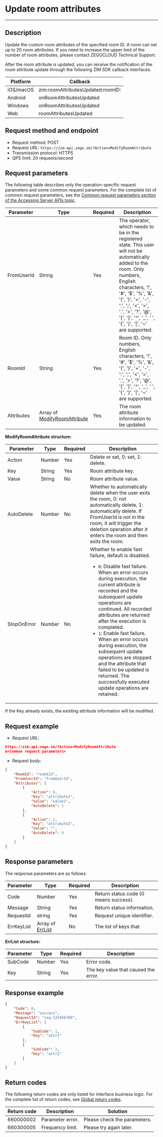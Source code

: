 # Update room attributes
---

## Description

Update the custom room attributes of the specified room ID. A room can set up to 20 room attributes. If you need to increase the upper limit of the number of room attributes, please contact  ZEGOCLOUD Technical Support.

After the room attribute is updated, you can receive the notification of the room attribute update through the following ZIM SDK callback interfaces.

| Platform  | Callback                          |
| --------- | --------------------------------- |
| iOS/macOS | zim:roomAttributesUpdated:roomID: |
| Android   | onRoomAttributesUpdated            |
| Windows   | onRoomAttributesUpdated            |
| Web       | roomAttributesUpdated              |


## Request method and endpoint

- Request method: POST
- Request URL: `https://zim-api.zego.im/?Action=ModifyRoomAttribute`
- Transmission protocol: HTTPS
- QPS limit: 20 requests/second


## Request parameters

The following table describes only the operation-specific request parameters and some common request parameters. For the complete list of common request parameters, see the [Common request parameters section of the Accessing Server APIs topic](../Accessing%20Server%20APIs.mdx#common-parameters).

| Parameter        | Type                              | Required | Description                     |
| ---------------- | --------------------------------- | -------- | ------------------------ |
| FromUserId       | String                            | Yes      | The operator, which needs to be in the registered state. This user will not be automatically added to the room. Only numbers, English characters, '!', '#', '$', '%', '&', '(', ')', '+', '-', ':', ';', '\<', '=', '.', '>', '?', '@', '[', ']', '^', '_', ' ', '{', '}', '\|', '~' are supported. |
| RoomId           | String                            | Yes      | Room ID. Only numbers, English characters, '!', '#', '$', '%', '&', '(', ')', '+', '-', ':', ';', '\<', '=', '.', '>', '?', '@', '[', ']', '^', '_', ' ', '{', '}', '\|', '~' are supported.                   |
| Attributes       | Array of [ModifyRoomAttribute](#ModifyRoomAttribute) | Yes      | The room attribute information to be updated.         |


<a id="ModifyRoomAttribute"></a>
**ModifyRoomAttribute structure:**

| Parameter | Type   | Required | Description                                                                                                    |
| --------- | ------- | -------- | ------------------------------------------------------------------------------------------------------------ |
| Action     | Number  | Yes      | Delete or set, 0: set, 1: delete.                           |
| Key        | String  | Yes      | Room attribute key.                                                                                                  |
| Value      | String  | No       | Room attribute value.                                                                                              |
| AutoDelete | Number  | No       | Whether to automatically delete when the user exits the room, 0: not automatically delete, 1: automatically delete. If FromUserId is not in the room, it will trigger the deletion operation after it enters the room and then exits the room. |
| StopOnError | Number  | No       | Whether to enable fast failure, default is disabled. <ul><li>`0`: Disable fast failure. When an error occurs during execution, the current attribute is recorded and the subsequent update operations are continued. All recorded attributes are returned after the execution is completed.</li><li>`1`: Enable fast failure. When an error occurs during execution, the subsequent update operations are stopped and the attribute that failed to be updated is returned. The successfully executed update operations are retained.</li></ul> |

<Note title="Description">
If the Key already exists, the existing attribute information will be modified.
</Note>


## Request example

- Request URL:

```json
https://zim-api.zego.im/?Action=ModifyRoomAttribute
&<Common request parameters>
```

- Request body:
```json
{
    "RoomId": "room123",
    "FromUserId": "fromUserId",
    "Attributes": [
        {
            "Action": 0,
            "Key": "attribute1",
            "Value": "value1",
            "AutoDelete": 1
        },
        {
            "Action": 1,
            "Key": "attribute2",
            "Value": "",
            "AutoDelete": 0
        }
    ]    
}
```

## Response parameters

The response parameters are as follows:

| Parameter  | Type                         | Required | Description                           |
| ---------- | ---------------------------- | -------- | ------------------------------------- |
| Code       | Number                       | Yes      | Return status code (0 means success). |
| Message    | String                       | Yes      | Return status information.            |
| RequestId  | string                       | Yes      | Request unique identifier.            |
| ErrKeyList | Array of [ErrList](#ErrList) | No       | The list of keys that                 |

<a id="ErrList"></a>
**ErrList structure:**

| Parameter | Type   | Required | Description           |
| -------- | ------ | -------- | -------------- |
| SubCode  | Number | Yes      | Error code.        |
| Key      | String | Yes      | The key value that caused the error. |


## Response example

```json
{
    "Code": 0,
    "Message": "success",
    "RequestId": "req-123456789",
    "ErrKeyList": [
        {
            "SubCode": 1,
            "Key": "attr1"
        },
        {
            "SubCode": 2,
            "Key": "attr2"
        }
    ]
}
```

## Return codes

The following return codes are only listed for interface business logic. For the complete list of return codes, see [Global return codes](../Return%20codes.mdx).

| Return code | Description | Solution         |
|------------|----------|------------------|
| 660000002  | Parameter error. | Please check the parameters.       |
| 660300005  | Frequency limit. | Please try again later.     |





